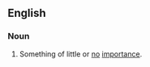 ==English==

===Noun===
{{en-noun}}
# {{context|obsolete}} Something of little or [[no]] [[importance]].